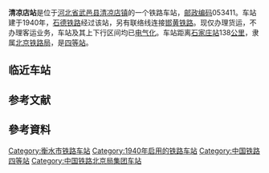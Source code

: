 {{noteTA
|1=zh-cn:始发车次; zh-hk:列車班次;
|2=zh-cn:车次; zh-hk:班次;
}}
{{Infobox China railway station 
|车站名称 = 清凉店站
|图片 = 
|图片介紹 = 
|其他名称= 
|车站名称拼音=Qingliangdian Zhan
|英文名称=Qingliangdian Railway Station
|车站代码=26180 <ref>{{Cite web |url=http://yupiao.info/klb/station/%E6%B8%85%E5%87%89%E5%BA%97 |title=清凉店站 车站资料 |access-date=2022-01-10 |archive-date=2016-03-04 |archive-url=https://web.archive.org/web/20160304192409/http://yupiao.info/klb/station/%E6%B8%85%E5%87%89%E5%BA%97 |dead-url=no }}</ref>
|电报码= QDP<ref>{{cite book|author=铁道部电子计算技术中心, 铁道部运输局|title=铁路车站站名代码表：TMIS使用|publisher=中国铁道出版社|location=北京|year=1998|isbn=9787113030995|pages=49}}</ref>
|拼音码= QLD
|车站类型= 货运站
|始建时间=
|开通运营= 1940年
|车站位置 =[[中华人民共和国|中华人民共和国]][[河北省|河北省]][[衡水市|衡水市]][[武邑县|武邑县]][[清凉店镇|清凉店镇]]
|归属 = [[北京铁路局|北京铁路局]]
|使用状态= 使用中
|线路 = [[石德铁路|石德铁路]]
|车站等级 = [[四等站_(中鐵)|四等站]]
|月台数目 = 2
|侧式站台=1
|岛式站台=1
|站台面 = 3	
|股道数目 =7
|正线= 2
|到发线= 3
|其它线= 3
|坐标 = {{Coord|37|40|37|N|115|51|19|E|format=dms|display=inline,title|type:railwaystation_region:CN}}
|网站 = }}
{{BS-map|title=清凉店站路轨及月台配置示意图|navbar=Rdt_demo|map=
CONTg\CONTg~~[[石德铁路|石德铁路]][[下行线|下]]、[[上行线|上行线]][[石家庄站|石家庄站]]方向
ABZg2\STRc3!~STR
STR!~STRc1\ABZg+4
\STR\ABZg2\STRc3
\\STR!~STRc2\ABZg3!~STRc1\STR2+4\STRc3
\\ENDEa\ABZg+1\STRc4!~ABZg2\STRc13\ABZ4+2f\ENDEa!~STRc3
\\STR!~STRc2\ABZg3\STR!~STRc1\STR+4\STR!~STRc1\ABZg+4
\\ABZg+1\STRc4!~STR\STR\STR\STR\STR
\STRc2\ABZg3\STR\STR\STR\STR\STR
\STR+1\STRc4!~STR\STR\STR\STR\STR\STR
\STR\STR\STR\STR\STR\STR\STR
\STR\STR\STR\STR\STR\STR\STR
\STR\STR\STR\STR\STR\STR\STR
\STR\STR\STR\STR\STR\STR\STR
\STR+BSr\STR\STR\STR+BSl\STR+BSr\STR\STR
\STR+BSr\STR\STR\STR+BSl\STR+BSr\STR\STR
\STR+BSr\STR\STR\STR+BSl\STR+BSr\STR\STR
\\STR+BSr\STR\STR\STR+BSl\STR+BSr\STR\ABZg2\STRc3
\\\STR+BSr\STR\STR\STR+BSl\STR+BSr\STR\STR!~STRc1\STR2+4\STRc3
\\\STR+BSr\STR\STR\STR+BSl\STR+BSr\STR\STR\STRc1\STR+4
\\\STR+BSr\STR\STR\STR+BSl\STR+BSr\STR\STR\\STR+BSl
\\\STR+BSr\STR\STR\STR+BSl\STR+BSr\STR\STR\\STR+BSl
\\\STR\STR\STR\STR\STR\STR\STR\\STR+BSl
\\\STR\STR\STR\STR\STR\STR\STR\\STR
\\\STR\STR\STR\STR\STR\STR\STR\STRc2\STR3
\\\STR\STR\STR\STR\STR!~STRc2\STR3\STR!~STRc2\STR3+1\STRc4
\\STR\STR\STR\STR\ABZg+1\STRc24\ABZ3+1g\STRc4
\STR\STR\STR\STR\STR!~STRc2\ABZ1+3f\STRc4
STR2\STRc3!~STR\STR\STR\ABZg+1\STRc4!~STR
STRc1\ABZg+4\STR\STR\STR\ENDEe
ABZg2\STRc3!~STR\STR!~STRc2\ABZg3
STR!~STRc1\ABZg+4\ABZg+1\STRc4!~STR
STR\ABZg2\ABZg3\STR
STR\ABZg+1\ABZg+4\STR
STR!~STRc2\ABZg3\ABZg2\STRc3!~STR
ABZg+1\STRc4!~STR\STR!~STRc1\ABZg+4
STR\STR\STR\STR
STR\STR\STR\STR
STR\STR\STR\STR
\STR\STR\STR\STRf\exENDEa
\STR\STR\STR\STR2\STRc3
\STR\STR\STR\STRc1\CONT4~~往邯黄铁路[[衡水东站|衡水东站]]
STR\STR\STR\
CONT2\STRc23\STR3\STR\STR\\\~~[[邯黄铁路|邯黄铁路]][[小康庄站|小康庄站]]方向
STRc12\KRXo\STRc34\STR\STR\\\
STRc2\STR3+1\STRc14\STR2+4\STRc3!~STR\STR\\\\
STRc2\STR3+1\STRc4\\STRc1\KRZ2+4u\STRc3!~STR\\\\\
STR+1\STRc4\\\\STR!~STRc1\KRZ2+4u\STRc3\\\\
STR\\\\\STR\STR!~STRc1\CONT4\\\\~~[[邯黄铁路|邯黄铁路]][[黄骅港站|黄骅港站]]方向
STR\\\\\STR\STR\\\\\
STR\\\\\STR\STR\\\\\
STR\\\\\STR\STR\\\\\
STR2\STRc3\\\\STR\STR\\\\\
STRc1\STR2+4\STRc3\\\STR\STR\\\\\
STRc1\STR2+4\STRc3\\STR\STR\\\\
STRc1\STR2+4\STRc3\STR\STR\\\
STRc1\STR2+4\STRc3!~STR\STR\\
STRc1\KRZ2+4u\STRc3!~STR\
\STR!~STRc1\KRZ2+4u\STRc3
\\STR\STR!~STRc1\STR2+4\STRc3
\\\\STR\STR\STRc1\STRl+4\STRgq\CONTfq~~从邯黄铁路[[衡水东站|衡水东站]]
CONTf\CONTf~~[[石德铁路|石德铁路]][[下行线|下]]、[[上行线|上行线]][[德州站|德州站]]方向
}}
'''清凉店站'''是位于[[河北省|河北省]][[武邑县|武邑县]][[清凉店镇|清凉店镇]]的一个铁路车站，[[邮政编码|邮政编码]]053411。车站建于1940年，[[石德铁路|石德铁路]]经过该站，另有联络线连接[[邯黄铁路|邯黄铁路]]。现仅办理货运，不办理客运业务，车站及其上下行区间均已[[电气化|电气化]]。车站距离[[石家庄站|石家庄站]]138[[公里|公里]]，隶属[[北京铁路局|北京铁路局]]，是[[四等站_(中铁)|四等站]]。

==临近车站==
{{start rail box|[[中国铁路|中国铁路]]}}
{{s-inop|[[龙华站_(河北省)|龙华站]]}}
{{s-line|[[石德铁路|石德铁路]]<br/>←16km 清凉店站 16km→}}
{{s-inop|[[衡水站|衡水站]]}}
{{end box}}
== 参考文献 ==
{{Reflist|colwidth=30em}}
==參考資料==
<div class="references-small">
<references />
</div>

{{石德铁路}}
[[Category:衡水市铁路车站|Category:衡水市铁路车站]]
[[Category:1940年启用的铁路车站|Category:1940年启用的铁路车站]]
[[Category:中国铁路四等站|Category:中国铁路四等站]]
[[Category:中国铁路北京局集团车站|Category:中国铁路北京局集团车站]]